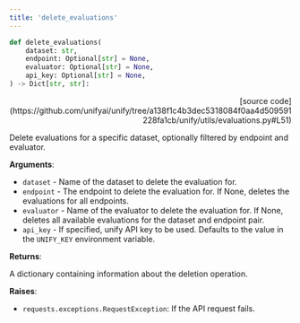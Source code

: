 ```yaml
---
title: 'delete_evaluations'
---
```


```python
def delete_evaluations(
    dataset: str,
    endpoint: Optional[str] = None,
    evaluator: Optional[str] = None,
    api_key: Optional[str] = None,
) -> Dict[str, str]:
```

<p align="right">[source code](https://github.com/unifyai/unify/tree/a138f1c4b3dec5318084f0aa4d509591228fa1cb/unify/utils/evaluations.py#L51)</p>

Delete evaluations for a specific dataset, optionally filtered by endpoint and evaluator.

**Arguments**:

- `dataset` - Name of the dataset to delete the evaluation for.
- `endpoint` - The endpoint to delete the evaluation for. If None, deletes the evaluations for all endpoints.
- `evaluator` - Name of the evaluator to delete the evaluation for. If None, deletes all available evaluations for the dataset and endpoint pair.
- `api_key` - If specified, unify API key to be used. Defaults to the value in the `UNIFY_KEY` environment variable.



**Returns**:

A dictionary containing information about the deletion operation.



**Raises**:

- `requests.exceptions.RequestException`: If the API request fails.